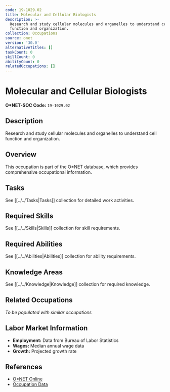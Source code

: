 ```yaml
---
code: 19-1029.02
title: Molecular and Cellular Biologists
description: >-
  Research and study cellular molecules and organelles to understand cell
  function and organization.
collection: Occupations
source: onet
version: '30.0'
alternativeTitles: []
taskCount: 0
skillCount: 0
abilityCount: 0
relatedOccupations: []
---
```

# Molecular and Cellular Biologists

**O*NET-SOC Code:** `19-1029.02`

## Description

Research and study cellular molecules and organelles to understand cell function and organization.

## Overview

This occupation is part of the O*NET database, which provides comprehensive occupational information.

## Tasks

See [[../../Tasks|Tasks]] collection for detailed work activities.

## Required Skills

See [[../../Skills|Skills]] collection for skill requirements.

## Required Abilities

See [[../../Abilities|Abilities]] collection for ability requirements.

## Knowledge Areas

See [[../../Knowledge|Knowledge]] collection for required knowledge.

## Related Occupations

*To be populated with similar occupations*

## Labor Market Information

- **Employment:** Data from Bureau of Labor Statistics
- **Wages:** Median annual wage data
- **Growth:** Projected growth rate

## References

- [O*NET Online](https://www.onetonline.org/link/summary/19-1029.02)
- [Occupation Data](https://www.onetcenter.org/)
